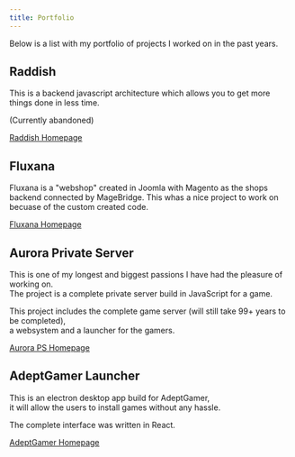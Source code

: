```yaml
---
title: Portfolio
---
```


Below is a list with my portfolio of projects I worked on in the past years.

## Raddish
This is a backend javascript architecture which allows you to get more things done in less time.

(Currently abandoned)

[Raddish Homepage](https://getraddish.com)

## Fluxana
Fluxana is a "webshop" created in Joomla with Magento as the shops backend connected by MageBridge.
This whas a nice project to work on becuase of the custom created code.

[Fluxana Homepage](http://fluxana.de)

## Aurora Private Server
This is one of my longest and biggest passions I have had the pleasure of working on.  
The project is a complete private server build in JavaScript for a game.

This project includes the complete game server (will still take 99+ years to be completed),  
a websystem and a launcher for the gamers.

[Aurora PS Homepage](https://aurora-ps.eu)

## AdeptGamer Launcher
This is an electron desktop app build for AdeptGamer,  
it will allow the users to install games without any hassle.

The complete interface was written in React.

[AdeptGamer Homepage](https://adeptgamer.com/)